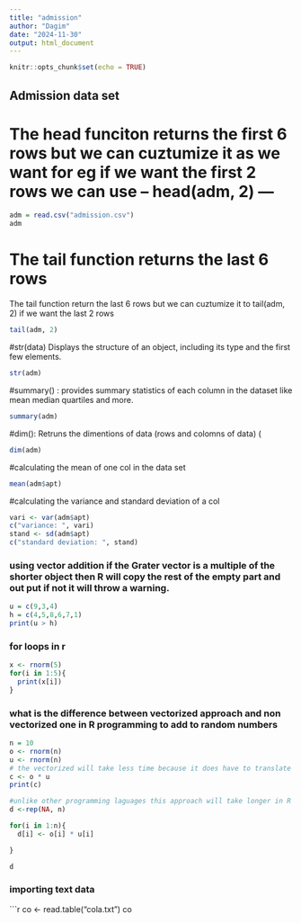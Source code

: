 ```yaml
---
title: "admission"
author: "Dagim"
date: "2024-11-30"
output: html_document
---
```


```r
knitr::opts_chunk$set(echo = TRUE)
```


## Admission data set
# The head funciton returns the first 6 rows but we can cuztumize it as we want for eg if we want the first 2 rows we can use -- head(adm, 2) ---
```r
adm = read.csv("admission.csv")
adm


```

# The tail function returns the last 6 rows
The tail function return the last 6 rows but we can cuztumize it to tail(adm, 2) if we want the last 2 rows
```r
tail(adm, 2)
```
#str(data) Displays the structure of an object, including its type and the first few elements.
```r
str(adm)
```

#summary() : provides summary statistics of each column in the dataset like mean median quartiles and more.
```r
summary(adm)
```
#dim(): Retruns the dimentions of data (rows and colomns of data)
(
```r
dim(adm)
```

#calculating the mean of one col in the data set

```r
mean(adm$apt)
```

#calculating the variance and standard deviation of a col

```r
vari <- var(adm$apt)
c("variance: ", vari)
stand <- sd(adm$apt)
c("standard deviation: ", stand)
```
### using vector addition if the Grater vector is a multiple of the shorter object then R will copy the rest of the empty part and out put if not it will throw a warning.
```r
u = c(9,3,4)
h = c(4,5,8,6,7,1)
print(u > h)
```
### for loops in r
```r
x <- rnorm(5)
for(i in 1:5){
  print(x[i])
}
```
### what is the difference between vectorized approach and non vectorized one in R programming to add to random numbers 

```r
n = 10
o <- rnorm(n)
u <- rnorm(n)
# the vectorized will take less time because it does have to translate everything to c programming R is basically a wrapper of c program
c <- o * u
print(c)

#unlike other programming laguages this approach will take longer in R
d <-rep(NA, n)

for(i in 1:n){
  d[i] <- o[i] * u[i] 

}

d

```

### importing text data 

```r
co <- read.table("cola.txt")
co